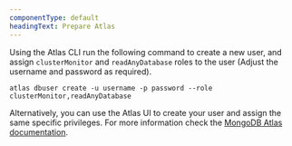 ```yaml
---
componentType: default
headingText: Prepare Atlas 
---
```



Using the Atlas CLI run the following command to create a new user, and assign `clusterMonitor` and `readAnyDatabase` roles to the user (Adjust the username and password as required).

```
atlas dbuser create -u username -p password --role clusterMonitor,readAnyDatabase
```

Alternatively, you can use the Atlas UI to create your user and assign the same specific privileges. For more information check the [MongoDB Atlas documentation](https://www.mongodb.com/docs/atlas/security-add-mongodb-users/#add-database-users).
